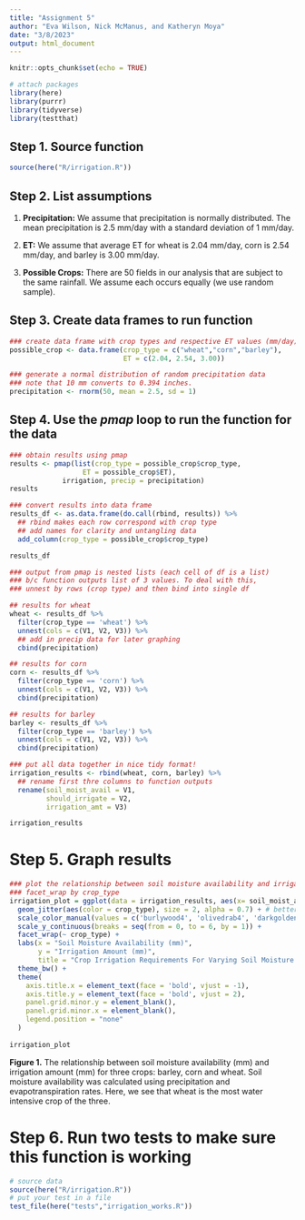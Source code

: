 ```yaml
---
title: "Assignment 5"
author: "Eva Wilson, Nick McManus, and Katheryn Moya"
date: "3/8/2023"
output: html_document
---
```


```r
knitr::opts_chunk$set(echo = TRUE)

# attach packages 
library(here)
library(purrr)
library(tidyverse)
library(testthat)
```

## Step 1. Source function 
```r
source(here("R/irrigation.R"))
```

## Step 2. List assumptions 

1. **Precipitation:** We assume that precipitation is normally distributed. The mean precipitation is 2.5 mm/day with a standard deviation of 1 mm/day. 

2. **ET:** We assume that average ET for wheat is 2.04 mm/day, corn is 2.54 mm/day, and barley is 3.00 mm/day. 

3. **Possible Crops:** There are 50 fields in our analysis that are subject to the same rainfall. We assume each occurs equally (we use random sample).

## Step 3. Create data frames to run function
```r
### create data frame with crop types and respective ET values (mm/day)
possible_crop <- data.frame(crop_type = c("wheat","corn","barley"),
                            ET = c(2.04, 2.54, 3.00))

### generate a normal distribution of random precipitation data
### note that 10 mm converts to 0.394 inches.  
precipitation <- rnorm(50, mean = 2.5, sd = 1)
```

## Step 4. Use the *pmap* loop to run the function for the data 
```r
### obtain results using pmap
results <- pmap(list(crop_type = possible_crop$crop_type,
                  ET = possible_crop$ET),
             irrigation, precip = precipitation)
results

### convert results into data frame
results_df <- as.data.frame(do.call(rbind, results)) %>% 
  ## rbind makes each row correspond with crop type
  ## add names for clarity and untangling data
  add_column(crop_type = possible_crop$crop_type)

results_df

### output from pmap is nested lists (each cell of df is a list)
### b/c function outputs list of 3 values. To deal with this,
### unnest by rows (crop type) and then bind into single df

## results for wheat
wheat <- results_df %>% 
  filter(crop_type == 'wheat') %>% 
  unnest(cols = c(V1, V2, V3)) %>% 
  ## add in precip data for later graphing
  cbind(precipitation)

## results for corn
corn <- results_df %>% 
  filter(crop_type == 'corn') %>% 
  unnest(cols = c(V1, V2, V3)) %>% 
  cbind(precipitation)

## results for barley
barley <- results_df %>% 
  filter(crop_type == 'barley') %>% 
  unnest(cols = c(V1, V2, V3)) %>% 
  cbind(precipitation)

### put all data together in nice tidy format!
irrigation_results <- rbind(wheat, corn, barley) %>% 
  ## rename first thre columns to function outputs
  rename(soil_moist_avail = V1,
         should_irrigate = V2,
         irrigation_amt = V3)

irrigation_results
```

# Step 5. Graph results
```r
### plot the relationship between soil moisture availability and irrigation amt
### facet_wrap by crop_type 
irrigation_plot = ggplot(data = irrigation_results, aes(x= soil_moist_avail, y= irrigation_amt))+
  geom_jitter(aes(color = crop_type), size = 2, alpha = 0.7) + # better displays the points by spreading them out given our small dataset
  scale_color_manual(values = c('burlywood4', 'olivedrab4', 'darkgoldenrod3')) +
  scale_y_continuous(breaks = seq(from = 0, to = 6, by = 1)) +
  facet_wrap(~ crop_type) +
  labs(x = "Soil Moisture Availability (mm)", 
       y = "Irrigation Amount (mm)",
       title = "Crop Irrigation Requirements For Varying Soil Moisture Availability") +
  theme_bw() +
  theme(
    axis.title.x = element_text(face = 'bold', vjust = -1),
    axis.title.y = element_text(face = 'bold', vjust = 2),
    panel.grid.minor.y = element_blank(),
    panel.grid.minor.x = element_blank(),
    legend.position = "none"
  ) 
 
irrigation_plot

```
**Figure 1.** The relationship between soil moisture availability (mm) and irrigation amount (mm) for three crops: barley, corn and wheat. Soil moisture availability was calculated using precipitation and evapotranspiration rates. Here, we see that wheat is the most water intensive crop of the three.

# Step 6. Run two tests to make sure this function is working
```r
# source data
source(here("R/irrigation.R"))
# put your test in a file
test_file(here("tests","irrigation_works.R"))
```
